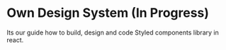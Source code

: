 # Own Design System (In Progress)

Its our guide how to build, design and code Styled components library in react.
